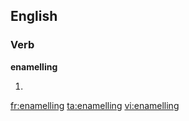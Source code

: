 ==English==

===Verb===
'''enamelling'''

# {{British}} {{present participle of|[[enamel]]}}

[[fr:enamelling]]
[[ta:enamelling]]
[[vi:enamelling]]